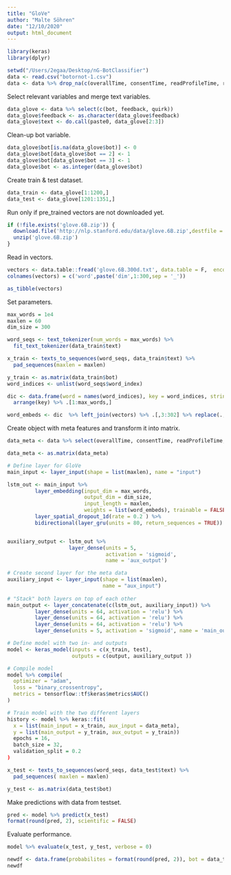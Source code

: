 ```yaml
---
title: "GloVe"
author: "Malte Söhren"
date: "12/10/2020"
output: html_document
---
```


```r
library(keras)
library(dplyr)
```

```r
setwd("/Users/2egaa/Desktop/nG-BotClassifier")
data <- read.csv("botornot-1.csv")
data <- data %>% drop_na(c(overallTime, consentTime, readProfileTime, readEssayTime, speeder))
```

Select relevant variables and merge text variables. 

```r
data_glove <- data %>% select(c(bot, feedback, quirk))
data_glove$feedback <- as.character(data_glove$feedback)
data_glove$text <- do.call(paste0, data_glove[2:3])
```

Clean-up bot variable.

```r
data_glove$bot[is.na(data_glove$bot)] <- 0
data_glove$bot[data_glove$bot == 2] <- 1
data_glove$bot[data_glove$bot == 3] <- 1
data_glove$bot <- as.integer(data_glove$bot)
```

Create train & test dataset. 

```r
data_train <- data_glove[1:1200,]
data_test <- data_glove[1201:1351,]
```

Run only if pre_trained vectors are not downloaded yet. 

```r
if (!file.exists('glove.6B.zip')) {
  download.file('http://nlp.stanford.edu/data/glove.6B.zip',destfile = 'glove.6B.zip')
  unzip('glove.6B.zip')
}
```

Read in vectors. 

```r
vectors <- data.table::fread('glove.6B.300d.txt', data.table = F,  encoding = 'UTF-8')
colnames(vectors) = c('word',paste('dim',1:300,sep = '_'))

as_tibble(vectors)
```

Set parameters.

```r
max_words = 1e4
maxlen = 60
dim_size = 300
```

```r
word_seqs <- text_tokenizer(num_words = max_words) %>% 
  fit_text_tokenizer(data_train$text)
```

```r
x_train <- texts_to_sequences(word_seqs, data_train$text) %>%
  pad_sequences(maxlen = maxlen)
```

```r
y_train <- as.matrix(data_train$bot)
word_indices <- unlist(word_seqs$word_index)
```

```r
dic <- data.frame(word = names(word_indices), key = word_indices, stringsAsFactors = FALSE) %>%
  arrange(key) %>% .[1:max_words,]
```

```r
word_embeds <- dic  %>% left_join(vectors) %>% .[,3:302] %>% replace(., is.na(.), 0) %>% as.matrix()
```

Create object with meta features and transform it into matrix. 

```r
data_meta <- data %>% select(overallTime, consentTime, readProfileTime, readEssayTime, speeder)

data_meta <- as.matrix(data_meta)
```

```r
# Define layer for GloVe
main_input <- layer_input(shape = list(maxlen), name = "input")

lstm_out <- main_input %>%
         layer_embedding(input_dim = max_words, 
                         output_dim = dim_size, 
                         input_length = maxlen, 
                         weights = list(word_embeds), trainable = FALSE) %>%
         layer_spatial_dropout_1d(rate = 0.2 ) %>%
         bidirectional(layer_gru(units = 80, return_sequences = TRUE))


auxiliary_output <- lstm_out %>%
                    layer_dense(units = 5, 
                                activation = 'sigmoid', 
                                name = 'aux_output')

# Create second layer for the meta data 
auxiliary_input <- layer_input(shape = list(maxlen), 
                               name = "aux_input")
  
# "Stack" both layers on top of each other
main_output <- layer_concatenate(c(lstm_out, auxiliary_input)) %>%
         layer_dense(units = 64, activation = 'relu') %>%
         layer_dense(units = 64, activation = 'relu') %>%
         layer_dense(units = 64, activation = 'relu') %>%
         layer_dense(units = 5, activation = 'sigmoid', name = 'main_output')

# Define model with two in- and outputs
model <- keras_model(inputs = c(x_train, test), 
                     outputs = c(output, auxiliary_output ))

# Compile model
model %>% compile(
  optimizer = "adam",
  loss = "binary_crossentropy",
  metrics = tensorflow::tf$keras$metrics$AUC()
)

# Train model with the two different layers
history <- model %>% keras::fit(
  x = list(main_input = x_train, aux_input = data_meta),
  y = list(main_output = y_train, aux_output = y_train))
  epochs = 16,
  batch_size = 32,
  validation_split = 0.2
)
```

```r
x_test <- texts_to_sequences(word_seqs, data_test$text) %>%
  pad_sequences( maxlen = maxlen)

y_test <- as.matrix(data_test$bot)
```

Make predictions with data from testset. 

```r
pred <- model %>% predict(x_test)
format(round(pred, 2), scientific = FALSE)
```

Evaluate performance. 

```r
model %>% evaluate(x_test, y_test, verbose = 0)
```

```r
newdf <- data.frame(probabilites = format(round(pred, 2)), bot = data_test$bot)
newdf
```
